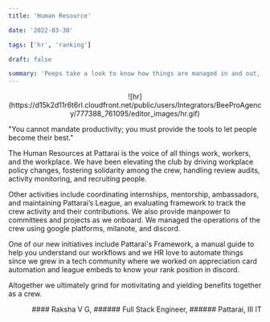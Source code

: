 ```yaml
---
title: 'Human Resource'

date: '2022-03-30'

tags: ['hr', 'ranking']

draft: false

summary: 'Peeps take a look to know how things are managed in and out, and how manpower administration is handled at Pattarai. '
---
```


<div align="center">
  ![hr](https://d15k2d11r6t6rl.cloudfront.net/public/users/Integrators/BeeProAgency/777388_761095/editor_images/hr.gif)
</div>

"You cannot mandate productivity; you must provide the tools to let people become their best."

The Human Resources at Pattarai is the voice of all things work, workers, and the workplace. We have been elevating the club by driving workplace policy changes, fostering solidarity among the crew, handling review audits, activity monitoring, and recruiting people.

Other activities include coordinating internships, mentorship, ambassadors, and maintaining Pattarai’s League, an evaluating framework to track the crew activity and their contributions. We also provide manpower to committees and projects as we onboard. We managed the operations of the crew using google platforms, milanote, and discord.

One of our new initiatives include Pattarai's Framework, a manual guide to help you understand our workflows and we HR love to automate things since we grew in a tech community where we worked on appreciation card automation and league embeds to know your rank position in discord.

Altogether we ultimately grind for motivitating and yielding benefits together as a crew.

<div align="right">
#### Raksha V G,
###### Full Stack Engineer,
###### Pattarai, III IT

</div>
